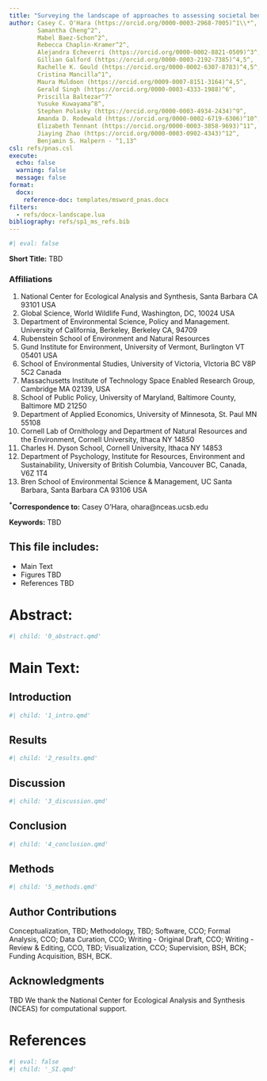 ```yaml
---
title: "Surveying the landscape of approaches to assessing societal benefits of Earth science information"
author: Casey C. O'Hara (https://orcid.org/0000-0003-2968-7005)^1\\*^,
        Samantha Cheng^2^,
        Mabel Baez-Schon^2^,
        Rebecca Chaplin-Kramer^2^,
        Alejandra Echeverri (https://orcid.org/0000-0002-8821-0509)^3^,
        Gillian Galford (https://orcid.org/0000-0003-2192-7385)^4,5^,
        Rachelle K. Gould (https://orcid.org/0000-0002-6307-8783)^4,5^,
        Cristina Mancilla^1^,
        Maura Muldoon (https://orcid.org/0009-0007-8151-3164)^4,5^,
        Gerald Singh (https://orcid.org/0000-0003-4333-1988)^6^,
        Priscilla Baltezar^7^
        Yusuke Kuwayama^8^,
        Stephen Polasky (https://orcid.org/0000-0003-4934-2434)^9^,
        Amanda D. Rodewald (https://orcid.org/0000-0002-6719-6306)^10^,
        Elizabeth Tennant (https://orcid.org/0000-0003-3858-9693)^11^,
        Jiaying Zhao (https://orcid.org/0000-0003-0902-4343)^12^,
        Benjamin S. Halpern - ^1,13^
csl: refs/pnas.csl
execute:
  echo: false
  warning: false
  message: false
format:
  docx: 
    reference-doc: templates/msword_pnas.docx
filters:
  - refs/docx-landscape.lua
bibliography: refs/sp1_ms_refs.bib
---
```


``` r
#| eval: false
```

<!-- Include, in this order, department/laboratory/section/division, institution, city, state with ZIP code (for US institutions) or country with postal code (for non-US institutions). -->
<p>

**Short Title:** TBD

### Affiliations

1. National Center for Ecological Analysis and Synthesis, Santa Barbara CA 93101 USA
2. Global Science, World Wildlife Fund, Washington, DC, 10024 USA
3. Department of Environmental Science, Policy and Management. University of California, Berkeley, Berkeley CA, 94709
4. Rubenstein School of Environment and Natural Resources
5. Gund Institute for Environment, University of Vermont, Burlington VT 05401 USA
6. School of Environmental Studies, University of Victoria, VIctoria BC V8P 5C2 Canada
7. Massachusetts Institute of Technology Space Enabled Research Group, Cambridge MA 02139, USA
8. School of Public Policy, University of Maryland, Baltimore County, Baltimore MD 21250
9. Department of Applied Economics, University of Minnesota, St. Paul MN 55108
10. Cornell Lab of Ornithology and Department of Natural Resources and the Environment, Cornell University, Ithaca NY 14850
11. Charles H. Dyson School, Cornell University, Ithaca NY 14853
12. Department of Psychology, Institute for Resources, Environment and Sustainability, University of British Columbia, Vancouver BC, Canada, V6Z 1T4
13. Bren School of Environmental Science & Management, UC Santa Barbara, Santa Barbara CA 93106 USA



__^\*^Correspondence to:__  Casey O'Hara, ohara@nceas.ucsb.edu

<!-- Include the name, complete address, phone number, and email address of the author(s) to whom correspondence and proofs should be sent. -->

<!-- __Competing Interest Statement:__ The authors have no competing interests.   -->

<!-- __Classification:__ Biological Sciences: Sustainability Science  -->

__Keywords:__ TBD


## This file includes:

* Main Text
* Figures TBD
* References TBD

\pagebreak

# Abstract: 

``` r
#| child: '0_abstract.qmd'
```

# Main Text:

## Introduction

``` r
#| child: '1_intro.qmd'
```


## Results

``` r
#| child: '2_results.qmd'
```

## Discussion

``` r
#| child: '3_discussion.qmd'
```

## Conclusion

``` r
#| child: '4_conclusion.qmd'
```

## Methods

``` r
#| child: '5_methods.qmd'
```

## Author Contributions

Conceptualization, TBD; Methodology, TBD; Software, CCO; Formal Analysis, CCO; Data Curation, CCO; Writing - Original Draft, CCO; Writing - Review & Editing, CCO, TBD; Visualization, CCO; Supervision, BSH, BCK; Funding Acquisition, BSH, BCK.

## Acknowledgments

TBD We thank the National Center for Ecological Analysis and Synthesis (NCEAS) for computational support.  <!--__Funding__: We gratefully acknowledge financial support from NCEAS, the National Science Foundation, the National Philanthropic Trust, and a fellowship from the Bren School of Environmental Science and Management.-->



\pagebreak
# References

<div id="refs"></div>



<!-- \pagebreak -->
<!-- # Supporting information -->

``` r
#| eval: false
#| child: '_SI.qmd'
```

